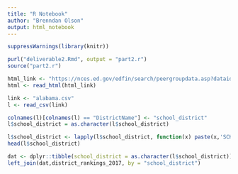 ```yaml
---
title: "R Notebook"
author: "Brenndan Olson"
output: html_notebook
---
```


```r
suppressWarnings(library(knitr))
```

```r
purl("deliverable2.Rmd", output = "part2.r")
source("part2.r")
```

```r
html_link <- "https://nces.ed.gov/edfin/search/peergroupdata.asp?dataid=4&subdataid=1&mt=1&pagenumber=1&bleaid=&jobid=%7B7B95334C-CCBA-47C4-9871-7C82473E534A%7D" 
html <- read_html(html_link)
```

```r
link <- "alabama.csv"
l <- read_csv(link)
```

```r
colnames(l)[colnames(l) == "DistrictName"] <- "school_district"
l$school_district = as.character(l$school_district)
```

```r
l$school_district <- lapply(l$school_district, function(x) paste(x,'SCHOOL DISTRICT'))
head(l$school_district)
```

```r
dat <- dplyr::tibble(school_district = as.character(l$school_district))
left_join(dat,district_rankings_2017, by = "school_district") 
```